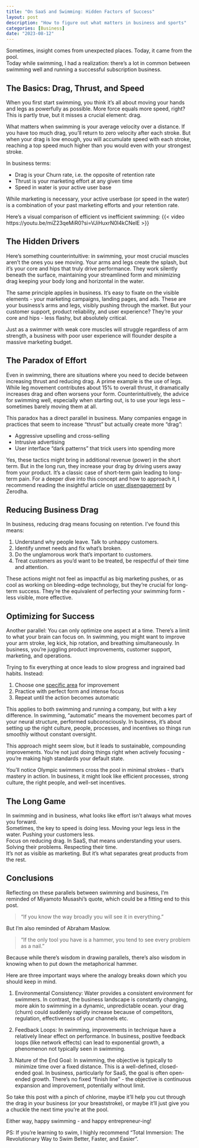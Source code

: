 ```yaml
---
title: "On SaaS and Swimming: Hidden Factors of Success"
layout: post
description: "How to figure out what matters in business and sports"
categories: [Business]
date: "2023-08-12"
---
```

Sometimes, insight comes from unexpected places. Today, it came from the pool.  
Today while swimming, I had a realization: there's a lot in common between swimming well and running a successful subscription business.

## The Basics: Drag, Thrust, and Speed

When you first start swimming, you think it's all about moving your hands and legs as powerfully as possible. More force equals more speed, right? This is partly true, but it misses a crucial element: drag.

What matters when swimming is your average velocity over a distance. If you have too much drag, you'll return to zero velocity after each stroke. But when your drag is low enough, you will accumulate speed with each stroke, reaching a top speed much higher than you would even with your strongest stroke.

In business terms:

- Drag is your Churn rate, i.e. the opposite of retention rate
- Thrust is your marketing effort at any given time
- Speed in water is your active user base

While marketing is necessary, your active userbase (or speed in the water) is a combination of your past marketing efforts and your retention rate.

Here's a visual comparison of efficient vs inefficient swimming:
{{< video  https://youtu.be/miZ23qeMiR0?si=VJiHuxrN0l4kCNelE >}}

## The Hidden Drivers
Here's something counterintuitive: in swimming, your most crucial muscles aren't the ones you see moving. Your arms and legs create the splash, but it's your core and hips that truly drive performance. They work silently beneath the surface, maintaining your streamlined form and minimizing drag keeping your body long and horizontal in the water.  

The same principle applies in business. It's easy to fixate on the visible elements - your marketing campaigns, landing pages, and ads. These are your business's arms and legs, visibly pushing through the market. But your customer support, product reliability, and user experience? They're your core and hips - less flashy, but absolutely critical.  

Just as a swimmer with weak core muscles will struggle regardless of arm strength, a business with poor user experience will flounder despite a massive marketing budget. 

## The Paradox of Effort
Even in swimming, there are situations where you need to decide between increasing thrust and reducing drag. A prime example is the use of legs. While leg movement contributes about 15% to overall thrust, it dramatically increases drag and often worsens your form. Counterintuitively, the advice for swimming well, especially when starting out, is to use your legs less – sometimes barely moving them at all.

This paradox has a direct parallel in business. Many companies engage in practices that seem to increase "thrust" but actually create more "drag":

- Aggressive upselling and cross-selling
- Intrusive advertising
- User interface "dark patterns" that trick users into spending more
  
Yes, these tactics might bring in additional revenue (power) in the short term. But in the long run, they increase your drag by driving users away from your product. It's a classic case of short-term gain leading to long-term pain.
For a deeper dive into this concept and how to approach it, I recommend reading the insightful article on [user disengagement](https://zerodha.tech/blog/user-disengagement) by Zerodha.

## Reducing Business Drag

In business, reducing drag means focusing on retention. I've found this means:

1. Understand why people leave. Talk to unhappy customers.
2. Identify unmet needs and fix what's broken.
3. Do the unglamorous work that's important to customers.
4. Treat customers as you'd want to be treated, be respectful of their time and attention.
   
These actions might not feel as impactful as big marketing pushes, or as cool as working on bleeding-edge technology, but they're crucial for long-term success. They're the equivalent of perfecting your swimming form - less visible, more effective.

## Optimizing for Success

Another parallel: You can only optimize one aspect at a time. There's a limit to what your brain can focus on. In swimming, you might want to improve your arm stroke, leg kick, hip rotation, and breathing simultaneously. In business, you're juggling product improvements, customer support, marketing, and operations.

Trying to fix everything at once leads to slow progress and ingrained bad habits. Instead:

1. Choose one [specific area](https://www.amazon.in/Goal-Process-Ongoing-Improvement/dp/0884271951) for improvement
2. Practice with perfect form and intense focus
3. Repeat until the action becomes automatic

This applies to both swimming and running a company, but with a key difference. In swimming, "automatic" means the movement becomes part of your neural structure, performed subconsciously. In business, it's about setting up the right culture, people, processes, and incentives so things run smoothly without constant oversight.

This approach might seem slow, but it leads to sustainable, compounding improvements. You're not just doing things right when actively focusing - you're making high standards your default state.

You'll notice Olympic swimmers cross the pool in minimal strokes - that's mastery in action. In business, it might look like efficient processes, strong culture, the right people, and well-set incentives.

## The Long Game
In swimming and in business, what looks like effort isn't always what moves you forward.  
Sometimes, the key to speed is doing less. Moving your legs less in the water. Pushing your customers less.  
Focus on reducing drag. In SaaS, that means understanding your users. Solving their problems. Respecting their time.  
It's not as visible as marketing. But it's what separates great products from the rest.


## Conclusions

Reflecting on these parallels between swimming and business, I'm reminded of Miyamoto Musashi's quote, which could be a fitting end to this post.

> "If you know the way broadly you will see it in everything."

But I'm also reminded of Abraham Maslow.

> "If the only tool you have is a hammer, you tend to see every problem as a nail."

Because while there's wisdom in drawing parallels, there's also wisdom in knowing when to put down the metaphorical hammer. 

Here are three important ways where the analogy breaks down which you should keep in mind. 

1. Environmental Consistency: Water provides a consistent environment for swimmers. In contrast, the business landscape is constantly changing, more akin to swimming in a dynamic, unpredictable ocean. your drag (churn) could suddenly rapidly increase because of competitors, regulation, effectiveness of your channels etc.

2. Feedback Loops: In swimming, improvements in technique have a relatively linear effect on performance. In business, positive feedback loops (like network effects) can lead to exponential growth, a phenomenon not typically seen in swimming.

3. Nature of the End Goal: In swimming, the objective is typically to minimize time over a fixed distance. This is a well-defined, closed-ended goal. In business, particularly for SaaS, the goal is often open-ended growth. There's no fixed "finish line" - the objective is continuous expansion and improvement, potentially without limit.

So take this post with a pinch of chlorine, maybe it'll help you cut through the drag in your business (or your breaststroke), or maybe it'll just give you a chuckle the next time you're at the pool.

Either way, happy swimming - and happy entrepreneur-ing!

PS: If you're learning to swim, I highly recommend "Total Immersion: The Revolutionary Way to Swim Better, Faster, and Easier".
